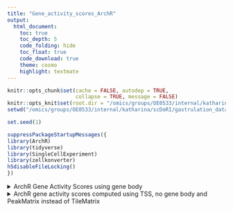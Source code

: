 ```yaml
---
title: "Gene_activity_scores_ArchR"
output: 
  html_document:
    toc: true
    toc_depth: 5
    code_folding: hide
    toc_float: true
    code_download: true
    theme: cosmo
    highlight: textmate
---
```


```r
knitr::opts_chunk$set(cache = FALSE, autodep = TRUE, 
                      collapse = TRUE, message = FALSE)
knitr::opts_knit$set(root.dir = "/omics/groups/OE0533/internal/katharina/scDoRI/gastrulation_data/")
setwd("/omics/groups/OE0533/internal/katharina/scDoRI/gastrulation_data/")

set.seed(1)
```

```r
suppressPackageStartupMessages({
library(ArchR)
library(tidyverse)
library(SingleCellExperiment)
library(zellkonverter)
h5disableFileLocking()
})
```


<details>
<summary>ArchR Gene Activity Scores using gene body</summary>

```#{r}
#saveArchRProject(proj, "12_Copy2/")

proj <- loadArchRProject("12_Copy2/")

proj <- addKathiGeneScoreMatrix(
  proj,
  genes = getGenes(proj),
  peaks = getPeakSet(proj),
  geneModel = "exp(-abs(x)/5000) + exp(-1)",
  matrixName = "GeneScoreMatrix",
  extendUpstream = c(1000, 100000),
  extendDownstream = c(1000, 100000),
  #geneUpstream = 5000, #New Param
  #geneDownstream = 0, #New Param
  useGeneBoundaries = TRUE,
  useTSS = FALSE, #New Param
  extendTSS = FALSE,
  tileSize = 500,
  ceiling = 4,
  geneScaleFactor = 5, #New Param
  scaleTo = 10000,
  excludeChr = c("chrY", "chrM"),
  blacklist = getBlacklist(proj),
  threads = 1,
  parallelParam = NULL,
  subThreading = TRUE,
  force = TRUE,
  logFile = createLogFile(".addKathiGeneScoreMat"))


scores <- getMatrixFromProject(proj, useMatrix = "GeneScoreMatrix")

scores_mat <- assays(scores)[[1]]
#rownames(scores_mat) <- rowData(scores)$name


sce <- SingleCellExperiment(list(scores=scores_mat),
                          rowData = as.data.frame(rowData(scores)),
                          colData = as.data.frame(colnames(scores_mat)))

writeH5AD(sce, "/omics/groups/OE0533/internal/katharina/scDoRI/gastrulation_data/jupyter_notebooks/p2g_gene_activity_scores/archr_scores_gene_body_peak_based", X_name = "scores")

```
</details>

<details>
<summary>ArchR Gene Activity Scores using TSS, no gene body</summary>


```#{r}
#saveArchRProject(proj, "12_Copy1/")

proj <- loadArchRProject("12_")

proj <- addGeneScoreMatrix(
  proj,
  genes = getGenes(proj),
  geneModel = "exp(-abs(x)/5000)",
  matrixName = "GeneScoreMatrix",
  extendUpstream = c(1000, 100000),
  extendDownstream = c(1000, 100000),
  #geneUpstream = 5000, #New Param
  #geneDownstream = 0, #New Param
  useGeneBoundaries = TRUE,
  useTSS = TRUE, #New Param
  extendTSS = FALSE,
  tileSize = 500,
  ceiling = 4,
  geneScaleFactor = 5, #New Param
  scaleTo = 10000,
  excludeChr = c("chrY", "chrM"),
  blacklist = getBlacklist(proj),
  threads = 1,
  parallelParam = NULL,
  subThreading = TRUE,
  force = TRUE,
  logFile = createLogFile(".addGeneScoreMatrix"))


scores <- getMatrixFromProject(proj, useMatrix = "GeneScoreMatrix")

scores_mat <- assays(scores)[[1]]
#rownames(scores_mat) <- rowData(scores)$name


sce <- SingleCellExperiment(list(scores=scores_mat),
                          rowData = as.data.frame(rowData(scores)),
                          colData = as.data.frame(colnames(scores_mat)))

writeH5AD(sce, "/omics/groups/OE0533/internal/katharina/scDoRI/gastrulation_data/jupyter_notebooks/p2g_gene_activity_scores/archr_scores_tss", X_name = "scores")

```
</details>


<details>
<summary>ArchR gene activity scores computed using TSS, no gene body and PeakMatrix instead of TileMatrix</summary>

```r
proj <- loadArchRProject("12_Copy/")

# proj <- addKathiGeneScoreMatrix(
#   proj, 
#   genes = getGenes(proj),
#   peaks = getPeakSet(proj),
#   geneModel = "exp(-abs(x)/5000)",
#   matrixName = "GeneScoreMatrix",
#   extendUpstream = c(1000, 100000),
#   extendDownstream = c(1000, 100000),
#   #geneUpstream = 5000, #New Param
#   #geneDownstream = 0, #New Param
#   useGeneBoundaries = TRUE,
#   useTSS = TRUE, #New Param
#   extendTSS = FALSE,
#   tileSize = 500,
#   ceiling = 4,
#   geneScaleFactor = 5, #New Param
#   scaleTo = 10000,
#   excludeChr = c("chrY", "chrM"),
#   blacklist = getBlacklist(proj),
#   threads = 1,
#   parallelParam = NULL,
#   subThreading = TRUE,
#   force = TRUE,
#   logFile = createLogFile(".addKathiGeneScoreMat"))

# scores <- getMatrixFromProject(proj, useMatrix = "GeneScoreMatrix")
# 
# scores_mat <- assays(scores)[[1]]
# rownames(scores_mat) <- rowData(scores)$name
# 
# 
# sce <- SingleCellExperiment(list(scores=scores_mat),
#                           rowData = as.data.frame(rownames(scores_mat)),
#                           colData = as.data.frame(colnames(scores_mat)))
# 
# writeH5AD(sce, "/omics/groups/OE0533/internal/katharina/scDoRI/gastrulation_data/jupyter_notebooks/p2g_gene_activity_scores/archr_scores_peak_based", X_name = "scores")
```


<details>

```r
marker_genes <- c("Lamb1",  "Sparc", "Elf5", "Ascl2", "Tfap2c", "Ttr",
                  "Apoa2", "Apoe", "Cystm1", "Emb", "Spink1",  "Krt19",
                  "Dkk1", "Grhl3", "Trp63", "Grhl2",  "Pax6", "Pax2",
                  "En1", "Foxd3", "Tfap2a", "Pax3", "Sox9",
                  "Six3", "Hesx1", "Irx3", "Sox2", "Hoxb9", "Cdx4", 
                  "Hes3", "Hba-a2", "Hba-a1",  "Hbb-bh1", "Gata1", "Cited4",
                   "Cdh5", "Pecam1", "Anxa5", "Etv2", "Igf2",
                  "Krt8", "Krt18", "Pmp22", "Ahnak", "Bmp4", "Tbx4", "Hoxa11", 
                  "Hoxa10", "Tnnt2", "Myl4",  "Myl7", "Acta2", 
                  "Smarcd3", "Tcf21", "Tbx6", "Dll1", "Aldh1a2", "Tcf15", 
                  "Meox1", "Tbx1", "Gbx2", "Cdx1", "Hoxb1", "Hes7", "Osr1", 
                  "Mesp2", "Lefty2", "Mesp1", "Cer1",  "Chrd", "T", 
                  "Foxa2", "Pax7", "Fgf8", "Lhx1", "Gsc", "Mixl1", "Otx2", "Hhex",
                   "Ifitm3", "Nkx1-2", "Eomes", "Nanog", "Utf1", 
                  "Epcam", "Pou5f1")
```


```#{r}
marker_genes <- c("Hes3", "Hba-a2", "Hba-a1",  "Hbb-bh1", "Gata1")

addImputeWeights(proj, reducedDims = "atac_LSI_100000")

p <- plotEmbedding(
    ArchRProj = proj, 
    colorBy = "GeneScoreMatrix", 
    name = marker_genes, 
    embedding = "UMAP",
    quantCut = c(0.01, 0.95),
    imputeWeights = getImputeWeights(proj)
)


plots <- lapply(p, function(x){
    x + guides(color = FALSE, fill = FALSE) + 
    theme_ArchR(baseSize = 6.5) +
    theme(plot.margin = unit(c(0, 0, 0, 0), "cm")) +
    theme(
        axis.text.x=element_blank(), 
        axis.ticks.x=element_blank(), 
        axis.text.y=element_blank(), 
        axis.ticks.y=element_blank()
    )
})

do.call(cowplot::plot_grid, c(list(ncol = 3),plots))
```


```r
proj <- loadArchRProject("12_Copy/")

i = 1
ArrowFiles =  getArrowFiles(proj)
genes = getGenes(proj)
peaks = getPeakSet(proj)
geneModel = "exp(-abs(x)/5000)"
matrixName = "GeneScoreMatrix"
extendUpstream = c(1000, 100000)
extendDownstream = c(1000, 100000)
geneUpstream = 5000 #New Param
geneDownstream = 0 #New Param
useGeneBoundaries = TRUE
useTSS = TRUE #New Param
extendTSS = FALSE
tileSize = 500
ceiling = 4
geneScaleFactor = 5 #New Param
scaleTo = 10000
excludeChr = c("chrY","chrM")
blacklist = getBlacklist(proj)
cellNames = NULL
allCells = NULL
force = FALSE
tmpFile = NULL
subThreads = 1
tstart = NULL
logFile = NULL
```




```r
# addGeneScoreMatrix <- function(
#   input = NULL,
#   genes = getGenes(input),
#   geneModel = "exp(-abs(x)/5000) + exp(-1)",
#   matrixName = "GeneScoreMatrix",
#   extendUpstream = c(1000, 100000),
#   extendDownstream = c(1000, 100000),
#   geneUpstream = 5000, #New Param
#   geneDownstream = 0, #New Param
#   useGeneBoundaries = TRUE,
#   useTSS = FALSE, #New Param
#   extendTSS = FALSE,
#   tileSize = 500,
#   ceiling = 4,
#   geneScaleFactor = 5, #New Param
#   scaleTo = 10000,
#   excludeChr = c("chrY", "chrM"),
#   blacklist = getBlacklist(input),
#   threads = getArchRThreads(),
#   parallelParam = NULL,
#   subThreading = TRUE,
#   force = FALSE,
#   logFile = createLogFile("addGeneScoreMatrix")
#   ){

```

```#{r}


  .validInput(input = input, name = "input", valid = c("ArchRProj", "character"))
  .validInput(input = genes, name = "genes", valid = c("GRanges"))
  .validInput(input = geneModel, name = "geneModel", valid = c("character"))
  .validInput(input = matrixName, name = "matrixName", valid = c("character"))
  .validInput(input = extendUpstream, name = "extendUpstream", valid = c("integer"))
  .validInput(input = extendDownstream, name = "extendDownstream", valid = c("integer"))
  .validInput(input = tileSize, name = "tileSize", valid = c("integer"))
  .validInput(input = ceiling, name = "ceiling", valid = c("integer"))
  .validInput(input = useGeneBoundaries, name = "useGeneBoundaries", valid = c("boolean"))
  .validInput(input = scaleTo, name = "scaleTo", valid = c("numeric"))
  .validInput(input = excludeChr, name = "excludeChr", valid = c("character", "null"))
  .validInput(input = blacklist, name = "blacklist", valid = c("GRanges", "null"))
  .validInput(input = threads, name = "threads", valid = c("integer"))
  .validInput(input = parallelParam, name = "parallelParam", valid = c("parallelparam", "null"))
  .validInput(input = force, name = "force", valid = c("boolean"))
  .validInput(input = logFile, name = "logFile", valid = c("character"))

```




















# Original + plots



```r
proj <- loadArchRProject("12_Copy/")

i = 1
ArrowFiles =  getArrowFiles(proj)
genes = getGenes(proj)
peaks = getPeakSet(proj)
geneModel = "exp(-abs(x)/5000)"
matrixName = "GeneScoreMatrix"
extendUpstream = c(1000, 100000)
extendDownstream = c(1000, 100000)
geneUpstream = 5000 #New Param
geneDownstream = 0 #New Param
useGeneBoundaries = TRUE
useTSS = TRUE #New Param
extendTSS = FALSE
tileSize = 500
ceiling = 4
geneScaleFactor = 5 #New Param
scaleTo = 10000
excludeChr = c("chrY","chrM")
blacklist = getBlacklist(proj)
cellNames = NULL
allCells = NULL
force = FALSE
tmpFile = NULL
subThreads = 1
tstart = NULL
logFile = NULL
```

```r
input = proj
logFile = createLogFile("addGeneScoreMatrix")
matrixName <- ArchR:::.isProtectedArray(matrixName, exclude = "GeneScoreMatrix")

if(inherits(input, "ArchRProject")){
  ArrowFiles <- getArrowFiles(input)
  allCells <- rownames(getCellColData(input))
  outDir <- getOutputDirectory(input)
}else if(inherits(input, "character")){
  outDir <- ""
  ArrowFiles <- input
  allCells <- NULL
}else{
  stop("Error Unrecognized Input!")
}
if(!all(file.exists(ArrowFiles))){
  stop("Error Input Arrow Files do not all exist!")
}

if(inherits(mcols(genes)$symbol, "list") | inherits(mcols(genes)$symbol, "SimpleList")){
  stop("Found a list in genes symbol! This is an incorrect format. Please correct your genes!")
}

#ArchR:::.startLogging(logFile = logFile)
#ArchR:::.logThis(mget(names(formals()),sys.frame(sys.nframe())), "addGeneScoreMatrix Input-Parameters", logFile = logFile)

#Valid GRanges
genes <- ArchR:::.validGRanges(genes)

# #Add args to list
# args <- mget(names(formals()),sys.frame(sys.nframe()))#as.list(match.call())
# args$ArrowFiles <- ArrowFiles
# args$allCells <- allCells
# args$X <- seq_along(ArrowFiles)
# args$FUN <- .addGeneScoreMat
# args$registryDir <- file.path(outDir, "GeneScoresRegistry")
# args$logFile <- logFile
# 
# if(subThreading){
#   h5disableFileLocking()
# }else{
#   args$threads <- length(inputFiles)
# }
# 
# #Remove Input from args
# args$input <- NULL
# 
# #Run With Parallel or lapply
# outList <- .batchlapply(args)
# 
# if(subThreading){
#   h5enableFileLocking()
# }
# 
# .endLogging(logFile = logFile)
# 
# if(inherits(input, "ArchRProject")){
# 
#   return(input)
# 
# }else{
# 
#   return(unlist(outList))
# 
# }



```



```#{r}
#proj <- loadArchRProject("12_Ricards_peaks_ChromVar/")
#saveArchRProject(proj, "12_Copy")
#proj <- loadArchRProject("12_Copy/")
input = proj
ArrowFiles <- getArrowFiles(proj)
geneModel = "exp(-abs(x)/5000)"
matrixName = "GeneScoreMatrix"
genes = getGenes(proj)
useTSS = TRUE
extendUpstream = c(1000, 100000)
extendDownstream = c(1000, 100000)
useTSS = TRUE
tileSize = 500
ceiling = 4
blacklist = getBlacklist(proj)
scaleTo = 10000
excludeChr = c("chrY","chrM")
geneScaleFactor = 5
cellNames = NULL
allCells = NULL
force = FALSE
tmpFile = NULL
subThreads = 1
tstart = NULL
logFile = NULL
useGeneBoundaries = TRUE

```




```#{r}
.addGeneScoreMat <- function(
  i = NULL,
  ArrowFiles = NULL,
  genes = NULL,
  geneModel = "exp(-abs(x)/5000) + exp(-1)",
  matrixName = "GeneScoreMatrix",
  extendUpstream = c(1000, 100000),
  extendDownstream = c(1000, 100000),
  geneUpstream = 5000, #New Param
  geneDownstream = 0, #New Param
  useGeneBoundaries = TRUE,
  useTSS = FALSE, #New Param
  extendTSS = TRUE,
  tileSize = 500,
  ceiling = 4,
  geneScaleFactor = 5, #New Param
  scaleTo = 10000,
  excludeChr = c("chrY","chrM"),
  blacklist = NULL,
  cellNames = NULL,
  allCells = NULL,
  force = FALSE,
  tmpFile = NULL,
  subThreads = 1,
  tstart = NULL,
  logFile = NULL
  ){

  .validInput(input = i, name = "i", valid = c("integer"))
  .validInput(input = ArrowFiles, name = "ArrowFiles", valid = c("character"))
  .validInput(input = genes, name = "genes", valid = c("GRanges"))
  .validInput(input = geneModel, name = "geneModel", valid = c("character"))
  .validInput(input = matrixName, name = "matrixName", valid = c("character"))
  .validInput(input = extendUpstream, name = "extendUpstream", valid = c("integer"))
  .validInput(input = extendDownstream, name = "extendDownstream", valid = c("integer"))
  .validInput(input = tileSize, name = "tileSize", valid = c("integer"))
  .validInput(input = ceiling, name = "ceiling", valid = c("integer"))
  .validInput(input = useGeneBoundaries, name = "useGeneBoundaries", valid = c("boolean"))
  .validInput(input = scaleTo, name = "scaleTo", valid = c("numeric"))
  .validInput(input = excludeChr, name = "excludeChr", valid = c("character", "null"))
  .validInput(input = blacklist, name = "blacklist", valid = c("GRanges", "null"))
  .validInput(input = cellNames, name = "cellNames", valid = c("character", "null"))
  .validInput(input = allCells, name = "allCells", valid = c("character", "null"))
  .validInput(input = force, name = "force", valid = c("boolean"))
  .validInput(input = tmpFile, name = "tmpFile", valid = c("character", "null"))

  if(inherits(mcols(genes)$symbol, "list") | inherits(mcols(genes)$symbol, "SimpleList")){
    stop("Found a list in genes symbol! This is an incorrect format. Please correct your genes!")
  }
  
```


Compute for only one sample: 

```r
i = 1
ArrowFile <- ArrowFiles[i]
sampleName <- ArchR:::.sampleName(ArrowFile)

if(is.null(tmpFile)){
  tmpFile <- ArchR:::.tempfile(pattern = paste0("tmp-", ArchR:::.sampleName(ArrowFile)))
}

#Check
o <- h5closeAll()
#o <- ArchR:::.createArrowGroup(ArrowFile = ArrowFile, group = matrixName, force = force, logFile = logFile)

# remove any chromosomes which we do not want to inlcude (X and Y in this case)
geneRegions <- genes[BiocGenerics::which(seqnames(genes) %bcni% excludeChr)]
print(paste0("Before filtering out the X and Y Chromosome we have ", length(genes), " genes, afterwards we have ", length(geneRegions), "."))
geneRegions %>% head

# add information on chromsome names to the GRanges object
seqlevels(geneRegions) <- as.character(unique(seqnames(geneRegions)))
geneRegions <- geneRegions[!is.na(mcols(geneRegions)$symbol)]
print(paste0("After removing missing gene names, we are left with ", length(geneRegions), " genes"))

#Create Gene Regions Then Remove Strand Column
if(useTSS){
  ArchR:::.logMessage(paste0(sampleName, " .addGeneScoreMat useTSS = TRUE"))
  distMethod <- "GenePromoter"
  
  geneRegions$geneStart <- start(resize(geneRegions, 1, "start"))
  geneRegions$geneEnd <- start(resize(geneRegions, 1, "end"))
  # in the ranges column we want to have the gene start coordinates
  geneRegions <- resize(geneRegions, 1, "start")
  
  # this will be ignored for now, since we only want to use the TSS as 1bp size
  # if(extendTSS){
  #   geneRegions <- extendGR(gr = geneRegions, upstream = geneUpstream, downstream = geneDownstream)
  # }
  
  geneRegions$geneWeight <- geneScaleFactor
  
  
# This will be ignored for now, since we do not want to use gene bodies, but only TSS
}else{
  ArchR:::.logMessage(paste0(sampleName, " .addGeneScoreMat useTSS = FALSE"))
  distMethod <- "GeneBody"
  geneRegions$geneStart <- start(resize(geneRegions, 1, "start"))
  geneRegions$geneEnd <- start(resize(geneRegions, 1, "end"))
  geneRegions <- extendGR(gr = geneRegions, upstream = geneUpstream, downstream = geneDownstream)
  m <- 1 / width(geneRegions)
  geneRegions$geneWeight <- 1 + m * (geneScaleFactor - 1) / (max(m) - min(m))
}

#ArchR:::.logDiffTime(sprintf("Computing Gene Scores using distance relative to %s! ", distMethod), tstart, logFile = logFile)

#Add Gene Index For ArrowFile
geneRegions <- sort(sortSeqlevels(geneRegions), ignore.strand = TRUE)
#ArchR:::.logThis(geneRegions, paste0(sampleName, " .addGeneScoreMat geneRegions"), logFile = logFile)


# split geneRegions into a list of GRanges object, one for each chromosome 
#and add indices for each chromosome
geneRegions <- split(geneRegions, seqnames(geneRegions))
geneRegions <- lapply(geneRegions, function(x){
  mcols(x)$idx <- seq_along(x)
  return(x)
})

#Blacklist Split
if(!is.null(blacklist)){
  if(length(blacklist) > 0){
    # create a list of length of number of chromosomes
    # each element of the list contains the GRanges for the corresponding chromosome only
    blacklist <- split(blacklist, seqnames(blacklist))
  }
}

#Get all cell ids before constructing matrix
if(is.null(cellNames)){
  cellNames <- ArchR:::.availableCells(ArrowFile)
}

if(!is.null(allCells)){
  cellNames <- cellNames[cellNames %in% allCells]
}

tstart <- Sys.time()
```

The function `extendGR(gr, upstream, downstream)` from ArchR is handy whenever you want to extend genomic regions in a GRanges object.

```r

  #########################################################################################################
  #First we will write gene scores to a temporary path! rhdf5 delete doesnt actually delete the memory!
  #########################################################################################################
totalGS <- ArchR:::.safelapply(seq_along(geneRegions), function(z){ # we loop over the z chromosomes here
  # geneRegions is a list with one Granges object for each chromosome

  totalGSz <- tryCatch({

    ArchR:::.logDiffTime(sprintf("Creating Temp GeneScoreMatrix for %s, Chr (%s of %s)!", sampleName, z, length(geneRegions)), 
      tstart, verbose = FALSE, logFile = logFile)

    #Get Gene Starts
    # extract Granges for chromosome z
    geneRegionz <- geneRegions[[z]]
    # order the entire GRanges object according to index 
    geneRegionz <- geneRegionz[order(geneRegionz$idx)]
    # get the chromosome information for this gene Region
    chrz <- paste0(unique(seqnames(geneRegionz)))

    #Read in Fragments
    # we get a IRanges object that contains the start/end coordinate, width and 
    # the metadata column containing the sample and barcode for that sample
    frag <- ArchR:::.getFragsFromArrow(ArrowFile, chr = chrz, out = "IRanges", cellNames = cellNames)
    print("Lets have a look at the fragments:")
    frag %>% head
    
    print("Lets have a look at the fragment sizes:")
    hist(width(frag), breaks = 200, main = paste0("Fragment size/width on ",chrz) ,
                                           xlab = "Fragment size")
    # we truncate the start to the start of a 500bp tile
    fragSt <- trunc(start(frag)/tileSize) * tileSize
    # the end will be the same coordinate if it lies wihtin the same 500bp tile
    # the end will be the start coordinate of the next tile if the fragment ends in the next tile.
    fragEd <- trunc(end(frag)/tileSize) * tileSize
    # create a Rle vector which contains the number of times each cell appears in the frag IRanges object
    fragBC <- rep(S4Vectors::match(mcols(frag)$RG, cellNames), 2)
    rm(frag)
    gc()
    
    print(paste0("There are length ", length(fragSt), " start coordinates, but only ", length(unique(fragSt)), " unique inserts, meaining a lot of inserts are found in one and the same tiles." ))
    print(paste0("There are length ", length(fragEd), " start coordinates, but only ", length(unique(fragEd)), " unique inserts, meaining a lot of inserts are found in one and the same tiles." ))
    print(paste0("Out of all inserts, ", length(unique(c(fragSt,fragEd))), " are unique"))
    #Unique Inserts, sorted by coordinates
    uniqIns <- sort(unique(c(fragSt,fragEd)))
    
    # these new insertion coordinates correspond to start/end of a tile where an insertion was found
    #Construct tile by cell mat!
    # i, j and x should have the same dimensions, creating the 3 columns, row, col and value x
    matGS <- Matrix::sparseMatrix(
        i = match(c(fragSt, fragEd), uniqIns),
        j = as.vector(fragBC),
        # each entry is one, meaning that an insertion was found in this tile
        x = rep(1,  2*length(fragSt)),
        dims = c(length(uniqIns), length(cellNames))
      )  
    
    print(ggplot() + geom_bar(aes(x = matGS@x)) +
      scale_y_log10() +
      labs(title = "Number of insertions per tile before applying ceiling = 4",
           x = "number of insertion", y = "log10(count)"))
    
    
    if(!is.null(ceiling)){
      matGS@x[matGS@x > ceiling] <- ceiling # restrict the number of counts per tile to the value stored in celing (4)
    }
    
    print(ggplot() + geom_bar(aes(x = matGS@x)) +
      scale_y_log10() +
      labs(title = "Number of insertions per tile after applying ceiling = 4",
           x = "number of insertion", y = "log10(count)"))

    #Unique Tiles
    # create IRanges object for all tiles which have an insertion
    uniqueTiles <- IRanges(start = uniqIns, width = tileSize)
    
    #Clean Memory
    rm(uniqIns, fragSt, fragEd, fragBC)
    gc() 

    #Time to Overlap Gene Windows
    
    
    #### maybe for later
    if(useGeneBoundaries){

      geneStartz <- start(resize(geneRegionz, 1, "start"))
      geneEndz <- start(resize(geneRegionz, 1, "end"))

      pminGene <- pmin(geneStartz, geneEndz)
      pmaxGene <- pmax(geneStartz, geneEndz)

      idxMinus <- BiocGenerics::which(strand(geneRegionz) != "-")
  
      pReverse <- rep(max(extendDownstream), length(pminGene))
      pReverse[idxMinus] <- rep(max(extendUpstream), length(idxMinus))

      pReverseMin <- rep(min(extendDownstream), length(pminGene))
      pReverseMin[idxMinus] <- rep(min(extendUpstream), length(idxMinus))

      pForward <- rep(max(extendUpstream), length(pminGene))
      pForward[idxMinus] <- rep(max(extendDownstream), length(idxMinus))      

      pForwardMin <- rep(min(extendUpstream), length(pminGene))
      pForwardMin[idxMinus] <- rep(min(extendDownstream), length(idxMinus))      

      ################################################################
      #We will test when genes pass by another gene promoter
      ################################################################

      #Start of Range is based on the max observed gene ranged <- direction
      s <- pmax(
        c(1, pmaxGene[-length(pmaxGene)] + tileSize), 
        pminGene - pReverse
      )
      s <- pmin(pminGene - pReverseMin, s)

      #End of Range is based on the max observed gene ranged -> direction
      e <- pmin(
          c(pminGene[-1] - tileSize, pmaxGene[length(pmaxGene)] + pForward[length(pmaxGene)]), 
          pmaxGene + pForward
        )
      e <- pmax(pmaxGene + pForwardMin, e)

      extendedGeneRegion <- IRanges(start = s, end = e)

      idx1 <- which(pminGene - pReverseMin < start(extendedGeneRegion))
      if(length(idx1) > 0){
        stop("Error in gene boundaries minError")
      }

      idx2 <- which(pmaxGene + pForwardMin > end(
        extendedGeneRegion))
      if(length(idx2) > 0){
        stop("Error in gene boundaries maxError")
      }
     
     rm(s, e, pReverse, pReverseMin, pForward, pForwardMin, geneStartz, geneEndz, pminGene, pmaxGene)
     
     
     ###### interesting for me
    }else{ 
      
      # first we extend the gene region -> IRanges object, which contains start 
      # and end of the 200,000 bp gene regions/windows (+/- 100,000 from TSS) 
      extendedGeneRegion <- ranges(suppressWarnings(extendGR(geneRegionz, upstream = max(extendUpstream), downstream = max(extendDownstream))))

    }
    
    # Here I would like to use peaks which overlap instead of tiles
    # each row of tmp contains index of GeneRegion and the index of Tiles with 
    # which it overlaps
    tmp <- suppressWarnings(findOverlaps(extendedGeneRegion, uniqueTiles))
    tmp %>% head
    
    print(paste0("In total there are ", subjectLength(tmp), " tiles overlapping with genes found on this chromosome"))
    print(paste0("The total number of tiles found on this chromosome is ", length(uniqueTiles)))
    print(tmp %>% as.data.frame() %>% 
           group_by(queryHits) %>% # gene region
           summarize(n = n()) %>% # get number of peaks overlapping with a gene region
           ggplot() + geom_bar(aes(x = n)) +
           labs(title = "number of tiles per gene region of size +/- 100kb from TSS",
               x = "number of tiles"))
    
    print(tmp %>% as.data.frame() %>% 
           group_by(queryHits) %>% # gene region
           summarize(n = n()) %>% # get number of peaks overlapping with a gene region
           ggplot() + geom_bar(aes(x = n)) +
           labs(title = "number of tiles per gene region of size +/- 100kb from TSS",
               x = "number of tiles", y = "log10(counts)") + 
            scale_y_log10())
    
    # by extracting the indices of genes and tiles which overlap and computing 
    # the distances between them we get for each match the distance between gene and tile
    x <- distance(ranges(geneRegionz)[queryHits(tmp)], uniqueTiles[subjectHits(tmp)])
    
    print(ggplot() + geom_histogram(aes(x = x), bins = 500) + 
      labs(title = "Distribution of absolute distances between genes and tiles within a gene region",
           x = "distance"))
    

    #Determine Sign for Distance relative to strand (Directionality determined based on dist from gene start)
    # negative distance meaning  upstrea, positive distance downstream of gene
    
    # get Minus strand coordinates
    isMinus <- BiocGenerics::which(strand(geneRegionz) == "-")
    # subtract the gene start coordinate from the tile start coordinate -> relative distances
    signDist <- sign(start(uniqueTiles)[subjectHits(tmp)] - 
                       start(resize(geneRegionz,1,"start"))[queryHits(tmp)])
    # convert the direction of distance for all distances corresponding to the negative strand
    signDist[isMinus] <- signDist[isMinus] * -1

    #Correct the orientation for the distance!
    # x contains absolute distances, but we want to give direction to distances
    x <- x * signDist
    print(ggplot() + geom_histogram(aes(x = x), bins = 500) + 
      labs(title = "Distribution of relative distances between genes and tiles within a gene region",
           x = "relative distance to TSS"))
    
    #Evaluate  Input Model -> compute distance weights
    x <- eval(parse(text=geneModel))
    print(ggplot() + geom_histogram(aes(x = x), bins = 500) + 
      labs(title = "Distribution of distance weights",
           x = "distance weight"))
    print(ggplot() + geom_histogram(aes(x = x), bins = 500) + 
      labs(title = "Distribution of distance weights",
           x = "distance weight", y = "log10(count))"))
    
    print("Real distances: ")
    x %>% head

    #Get Gene Weights Related to Gene Width, in our case simply multiply 
    # everything by 5, because we do not use the size of the gene
    x <- x * mcols(geneRegionz)$geneWeight[queryHits(tmp)]
    
    print("Distances scaled by gene weight, which is constant in our case: ")
    x %>% head

    #Remove Blacklisted Tiles!
    if(!is.null(blacklist)){
      if(length(blacklist) > 0){
        blacklistz <- blacklist[[chrz]]
        if(is.null(blacklistz) | length(blacklistz) > 0){
          tilesBlacklist <- 1 * (!overlapsAny(uniqueTiles, ranges(blacklistz)))
          if(sum(tilesBlacklist == 0) > 0){
            x <- x * tilesBlacklist[subjectHits(tmp)] #Multiply Such That All Blacklisted Tiles weight is now 0!
          }
        }
      }
    }

    #Creating Sparse Matrix
    tmp <- Matrix::sparseMatrix(
      i = queryHits(tmp), 
      j = subjectHits(tmp), 
      x = x, 
      dims = c(length(geneRegionz), nrow(matGS))
    )

    #Calculate Gene Scores
    matGS <- tmp %*% matGS
    colnames(matGS) <- cellNames

    totalGSz <- Matrix::colSums(matGS)
    print(paste0("For chromosome ", chrz, " there are ", length(totalGSz), " cells, meaning that there will be as many total gene activity scores."))
    print(ggplot() + geom_histogram(aes(x = totalGSz), bins = 500) +
      labs(title = "Total Gene activity in each cell", x = "total gene activity"))

    #Save tmp file
    .safeSaveRDS(matGS, file = paste0(tmpFile, "-", chrz, ".rds"), compress = FALSE)

    #Clean Memory
    rm(isMinus, signDist, extendedGeneRegion, uniqueTiles)
    rm(matGS, tmp)
    gc()

    totalGSz
 
  }, error = function(e){

    errorList <- list(
      ArrowFile = ArrowFile,
      geneRegions = geneRegions,
      blacklist = blacklist,
      chr = chrz,
      totalGSz = if(exists("totalGSz", inherits = FALSE)) totalGSz else "totalGSz",
      matGS = if(exists("matGS", inherits = FALSE)) matGS else "matGS"
    )

   # ArchR:::.logError(e, fn = "ArchR:::.addGeneScoreMat TmpGS", info = sampleName, errorList = errorList, logFile = logFile)

  })

  totalGSz

})#, threads = subThreads) %>% Reduce("+", .)

```

```#{r}
#########################################################################################################
#Organize info for ArchR Arrow
#########################################################################################################
featureDF <- Reduce("c",geneRegions) %>% 
  {data.frame(
    row.names=NULL,
    seqnames=as.character(seqnames(.)),
    start=mcols(.)$geneStart,
    end=mcols(.)$geneEnd,
    strand=as.integer(strand(.)),
    name=mcols(.)$symbol,
    idx=mcols(.)$idx,
    stringsAsFactors=FALSE)}
.logThis(featureDF, paste0(sampleName, " .addGeneScoreMat FeatureDF"), logFile = logFile)

dfParams <- data.frame(
    extendUpstream = extendUpstream,
    extendDownstream = extendDownstream,
    geneUpstream = extendUpstream,
    geneDownstream = extendDownstream,
    scaleTo = scaleTo,
    tileSize = tileSize,
    ceiling = ceiling,
    geneModel = geneModel,
    stringsAsFactors=FALSE
  )

######################################
# Initialize SP Mat Group
######################################
o <- .initializeMat(
  ArrowFile = ArrowFile,
  Group = matrixName,
  Class = "double",
  Units = "NormCounts",
  cellNames = cellNames,
  params = dfParams,
  featureDF = featureDF,
  force = TRUE
)

#Clean Memory
rm(dfParams, featureDF, genes)
gc()

#Normalize and add to Arrow File!
for(z in seq_along(geneRegions)){

  o <- tryCatch({

    #Get Chromosome
    chrz <- paste0(unique(seqnames(geneRegions[[z]])))

    .logDiffTime(sprintf("Adding GeneScoreMatrix to %s for Chr (%s of %s)!", sampleName, z, length(geneRegions)), 
      tstart, verbose = FALSE, logFile = logFile)

    #Re-Create Matrix for that chromosome!
    matGS <- readRDS(paste0(tmpFile, "-", chrz, ".rds"))
    file.remove(paste0(tmpFile, "-", chrz, ".rds"))

    #Normalize
    matGS@x <- as.numeric(scaleTo * matGS@x/rep.int(totalGS, Matrix::diff(matGS@p)))

    #Round to Reduce Digits After Final Normalization
    matGS@x <- round(matGS@x, 3)
    matGS <- Matrix::drop0(matGS)

    #Write sparseMatrix to Arrow File!
    o <- .addMatToArrow(
      mat = matGS, 
      ArrowFile = ArrowFile, 
      Group = paste0(matrixName, "/", chrz), 
      binarize = FALSE,
      addColSums = TRUE,
      addRowSums = TRUE,
      addRowVarsLog2 = TRUE #add for integration analyses
    )

    #Clean Memory
    rm(matGS)

    if(z %% 3 == 0 | z == length(geneRegions)){
      gc()
    }

  }, error = function(e){

    errorList <- list(
      ArrowFile = ArrowFile,
      geneRegions = geneRegions,
      blacklist = blacklist,
      chr = chrz,
      mat = if(exists("mat", inherits = FALSE)) mat else "mat"
    )

    .logError(e, fn = ".addGeneScoreMat AddToArrow", info = sampleName, errorList = errorList, logFile = logFile)

  })

}

return(ArrowFile)

}
```


```r
i = 1
ArrowFiles =  getArrowFiles(proj)
genes = getGenes(proj)
peaks = getPeakSet(proj)
geneModel = "exp(-abs(x)/5000)"
matrixName = "GeneScoreMatrix"
extendUpstream = c(1000, 100000)
extendDownstream = c(1000, 100000)
geneUpstream = 5000 #New Param
geneDownstream = 0 #New Param
useGeneBoundaries = TRUE
useTSS = FALSE #New Param
extendTSS = FALSE
tileSize = 500
ceiling = 4
geneScaleFactor = 5 #New Param
scaleTo = 10000
excludeChr = c("chrY","chrM")
blacklist = getBlacklist(proj)
cellNames = NULL
allCells = NULL
force = FALSE
tmpFile = NULL
subThreads = 1
tstart = NULL
logFile = NULL
```

# Adapt using Peaks

```r
input = proj
logFile = createLogFile("addGeneScoreMatrix")
matrixName <- ArchR:::.isProtectedArray(matrixName, exclude = "GeneScoreMatrix")

if(inherits(input, "ArchRProject")){
  ArrowFiles <- getArrowFiles(input)
  allCells <- rownames(getCellColData(input))
  outDir <- getOutputDirectory(input)
}else if(inherits(input, "character")){
  outDir <- ""
  ArrowFiles <- input
  allCells <- NULL
}else{
  stop("Error Unrecognized Input!")
}
if(!all(file.exists(ArrowFiles))){
  stop("Error Input Arrow Files do not all exist!")
}

if(inherits(mcols(genes)$symbol, "list") | inherits(mcols(genes)$symbol, "SimpleList")){
  stop("Found a list in genes symbol! This is an incorrect format. Please correct your genes!")
}

#ArchR:::.startLogging(logFile = logFile)
#ArchR:::.logThis(mget(names(formals()),sys.frame(sys.nframe())), "addGeneScoreMatrix Input-Parameters", logFile = logFile)

#Valid GRanges
genes <- ArchR:::.validGRanges(genes)
peaks <- ArchR:::.validGRanges(peaks)
```


```r
i = 1
ArrowFile <- ArrowFiles[i]
sampleName <- ArchR:::.sampleName(ArrowFile)

if(is.null(tmpFile)){
  tmpFile <- ArchR:::.tempfile(pattern = paste0("tmp-", ArchR:::.sampleName(ArrowFile)))
}

#Check
o <- h5closeAll()
#o <- ArchR:::.createArrowGroup(ArrowFile = ArrowFile, group = matrixName, force = force, logFile = logFile)

# remove any chromosomes which we do not want to inlcude (X and Y in this case)
geneRegions <- genes[BiocGenerics::which(seqnames(genes) %bcni% excludeChr)]
peakRegions <- peaks[BiocGenerics::which(seqnames(peaks) %bcni% excludeChr)]
print(paste0("Before filtering out the X and Y Chromosome we have ", length(genes), " genes, afterwards we have ", length(geneRegions), "."))
geneRegions %>% head

# add information on chromsome names to the GRanges object
seqlevels(geneRegions) <- as.character(unique(seqnames(geneRegions)))
geneRegions <- geneRegions[!is.na(mcols(geneRegions)$symbol)]
print(paste0("After removing missing gene names, we are left with ", length(geneRegions), " genes"))
seqlevels(peakRegions) <- as.character(unique(seqnames(peakRegions)))

#Create Gene Regions Then Remove Strand Column
if(useTSS){
  ArchR:::.logMessage(paste0(sampleName, " .addGeneScoreMat useTSS = TRUE"))
  distMethod <- "GenePromoter"
  
  geneRegions$geneStart <- start(resize(geneRegions, 1, "start"))
  geneRegions$geneEnd <- start(resize(geneRegions, 1, "end"))
  # in the ranges column we want to have the gene start coordinates
  geneRegions <- resize(geneRegions, 1, "start")
  
  
  peakRegions$peakStart <- start(resize(peakRegions, 1, "start"))
  peakRegions$peakEnd <- end(resize(peakRegions, 1, "start"))
  
  # this will be ignored for now, since we only want to use the TSS as 1bp size
  # if(extendTSS){
  #   geneRegions <- extendGR(gr = geneRegions, upstream = geneUpstream, downstream = geneDownstream)
  # }
  
  geneRegions$geneWeight <- geneScaleFactor
  
  
# This will be ignored for now, since we do not want to use gene bodies, but only TSS
}else{
  ArchR:::.logMessage(paste0(sampleName, " .addGeneScoreMat useTSS = FALSE"))
  distMethod <- "GeneBody"
  geneRegions$geneStart <- start(resize(geneRegions, 1, "start"))
  geneRegions$geneEnd <- start(resize(geneRegions, 1, "end"))
  geneRegions <- extendGR(gr = geneRegions, upstream = geneUpstream, downstream = geneDownstream)
  m <- 1 / width(geneRegions)
  geneRegions$geneWeight <- 1 + m * (geneScaleFactor - 1) / (max(m) - min(m))
  
  peakRegions$peakStart <- start(resize(peakRegions, 1, "start"))
  peakRegions$peakEnd <- end(resize(peakRegions, 1, "start"))
}

#ArchR:::.logDiffTime(sprintf("Computing Gene Scores using distance relative to %s! ", distMethod), tstart, logFile = logFile)

#Add Gene Index For ArrowFile
geneRegions <- sort(sortSeqlevels(geneRegions), ignore.strand = TRUE)
peakRegions <- sort(sortSeqlevels(peakRegions), ignore.strand = TRUE)

#ArchR:::.logThis(geneRegions, paste0(sampleName, " .addGeneScoreMat geneRegions"), logFile = logFile)


# split geneRegions into a list of GRanges object, one for each chromosome 
#and add indices for each chromosome
geneRegions <- split(geneRegions, seqnames(geneRegions))
geneRegions <- lapply(geneRegions, function(x){
  mcols(x)$idx <- seq_along(x)
  return(x)
})

peakRegions <- split(peakRegions, seqnames(peakRegions))
peakRegions <- lapply(peakRegions, function(x){
  mcols(x)$idx <- seq_along(x)
  return(x)
})



# get peak names for the peak matrix
peak_df <- ArchR:::.getFeatureDF(ArrowFile, subGroup = "PeakMatrix")
peak_df <- peak_df %>% as.data.frame() %>%
  unite("rownames", seqnames, start, sep = ":", remove = FALSE) %>% 
  unite("rownames", rownames, end, sep = "-", remove = FALSE)


#Blacklist Split
if(!is.null(blacklist)){
  if(length(blacklist) > 0){
    # create a list of length of number of chromosomes
    # each element of the list contains the GRanges for the corresponding chromosome only
    blacklist <- split(blacklist, seqnames(blacklist))
  }
}

#Get all cell ids before constructing matrix
if(is.null(cellNames)){
  cellNames <- ArchR:::.availableCells(ArrowFile)
}

if(!is.null(allCells)){
  cellNames <- cellNames[cellNames %in% allCells]
}

tstart <- Sys.time()
```



```r

  #########################################################################################################
  #First we will write gene scores to a temporary path! rhdf5 delete doesnt actually delete the memory!
  #########################################################################################################
totalGS <- ArchR:::.safelapply(seq_along(geneRegions), function(z){ # we loop over the z chromosomes here
  # geneRegions is a list with one Granges object for each chromosome

  totalGSz <- tryCatch({

    ArchR:::.logDiffTime(sprintf("Creating Temp GeneScoreMatrix for %s, Chr (%s of %s)!", sampleName, z, length(geneRegions)), 
      tstart, verbose = FALSE, logFile = logFile)

    #Get Gene Starts
    # extract Granges for chromosome z
    geneRegionz <- geneRegions[[z]]
    # order the entire GRanges object according to index 
    geneRegionz <- geneRegionz[order(geneRegionz$idx)]
    # get the chromosome information for this gene Region
    chrz <- paste0(unique(seqnames(geneRegionz)))
    
    peakRegionz <- peakRegions[[z]]
    peakRegionz <- peakRegionz[order(peakRegionz$idx)]
    chrp <- paste0(unique(seqnames(peakRegionz)))
    stopifnot(chrz == chrp)
    
    # get peak matrix
    peak_mat <- ArchR:::.getMatFromArrow(ArrowFile, binarize = FALSE, cellNames = cellNames, useMatrix = "PeakMatrix")
    # set rownames for the peak matrix
    rownames(peak_mat) <- peak_df$rownames
    # get peak matrix for cellnames 
    subset_peak_mat <- peak_mat[rownames(peak_mat) %in% names(peakRegionz), ]
    #stopifnot(max(subset_peak_mat <= 4))
    
    
    mcols(peakRegionz)$middle <- start(peakRegionz) + width(peakRegionz)/2
    uniquePeaks <- sort(unique(peakRegionz$middle))
    
    rm(peak_mat)
    gc()
    
    
    #Clean Memory
    #rm(uniqIns, fragSt, fragEd, fragBC)
    gc() 

    #Time to Overlap Gene Windows
    
    
    #### maybe for later
    if(useGeneBoundaries){

      geneStartz <- start(resize(geneRegionz, 1, "start"))
      geneEndz <- start(resize(geneRegionz, 1, "end"))

      pminGene <- pmin(geneStartz, geneEndz)
      pmaxGene <- pmax(geneStartz, geneEndz)

      idxMinus <- BiocGenerics::which(strand(geneRegionz) != "-")
  
      pReverse <- rep(max(extendDownstream), length(pminGene))
      pReverse[idxMinus] <- rep(max(extendUpstream), length(idxMinus))

      pReverseMin <- rep(min(extendDownstream), length(pminGene))
      pReverseMin[idxMinus] <- rep(min(extendUpstream), length(idxMinus))

      pForward <- rep(max(extendUpstream), length(pminGene))
      pForward[idxMinus] <- rep(max(extendDownstream), length(idxMinus))      

      pForwardMin <- rep(min(extendUpstream), length(pminGene))
      pForwardMin[idxMinus] <- rep(min(extendDownstream), length(idxMinus))      

      ################################################################
      #We will test when genes pass by another gene promoter
      ################################################################

      #Start of Range is based on the max observed gene ranged <- direction
      s <- pmax(
        c(1, pmaxGene[-length(pmaxGene)] + tileSize), 
        pminGene - pReverse
      )
      s <- pmin(pminGene - pReverseMin, s)

      #End of Range is based on the max observed gene ranged -> direction
      e <- pmin(
          c(pminGene[-1] - tileSize, pmaxGene[length(pmaxGene)] + pForward[length(pmaxGene)]), 
          pmaxGene + pForward
        )
      e <- pmax(pmaxGene + pForwardMin, e)

      extendedGeneRegion <- IRanges(start = s, end = e)

      idx1 <- which(pminGene - pReverseMin < start(extendedGeneRegion))
      if(length(idx1) > 0){
        stop("Error in gene boundaries minError")
      }

      idx2 <- which(pmaxGene + pForwardMin > end(extendedGeneRegion))
      if(length(idx2) > 0){
        stop("Error in gene boundaries maxError")
      }
     
     rm(s, e, pReverse, pReverseMin, pForward, pForwardMin, geneStartz, geneEndz, pminGene, pmaxGene)
     
     
     ###### interesting for me
    }else{ 
      
      # first we extend the gene region -> IRanges object, which contains start 
      # and end of the 200,000 bp gene regions/windows (+/- 100,000 from TSS) 
      extendedGeneRegion <- ranges(suppressWarnings(extendGR(geneRegionz, upstream = max(extendUpstream), downstream = max(extendDownstream))))

    }
    
    # Here I would like to use peaks which overlap instead of tiles
    # each row of tmp contains index of GeneRegion and the index of Tiles with 
    # which it overlaps
    # convert peakRegionz to IRanges object as well
    tmp <- suppressWarnings(findOverlaps(extendedGeneRegion, ranges(peakRegionz)))
    
    print(paste0("In total there are ", 
                 subjectLength(tmp), " peaks overlapping with gene regions found on this chromosome"))
    print(paste0("The total number of peaks found on this chromosome is ", length(peakRegionz)))
    
    print(tmp %>% as.data.frame() %>% 
      group_by(queryHits) %>% # gene region
      summarize(n = n()) %>% # get number of peaks overlapping with a gene region
      ggplot() + geom_bar(aes(x = n)) +
      labs(title = "number of peaks per gene region of size +/- 100kb from TSS", x = "number of peaks"))
    
    # by extracting the indices of genes and tiles which overlap and computing 
    # the distances between them we get for each match the distance between gene and tile
    
    # we want to compute the distance to the peak middle
    peak_middle_region <- peakRegionz
    start(peak_middle_region) = start(peak_middle_region) + floor(width(peak_middle_region) / 2)
    
    x <- distance(ranges(geneRegionz)[queryHits(tmp)], 
                  ranges(resize(peakRegionz, width = 1))[subjectHits(tmp)])
    
    print(ggplot() + geom_histogram(aes(x = x), bins = 500) + 
      labs(title = "Distribution of absolute distances between genes and tiles within a gene region",
           x = "distance"))
    

    #Determine Sign for Distance relative to strand (Directionality determined based on dist from gene start)
    # negative distance meaning  upstrea, positive distance downstream of gene
    
    # get Minus strand coordinates
    isMinus <- BiocGenerics::which(strand(geneRegionz) == "-")
    # subtract the gene start coordinate from the tile start coordinate -> relative distances
    signDist <- sign(start(ranges(peakRegionz))[subjectHits(tmp)] - 
                       start(resize(geneRegionz,1,"start"))[queryHits(tmp)])
    # convert the direction of distance for all distances corresponding to the negative strand
    signDist[isMinus] <- signDist[isMinus] * -1

    #Correct the orientation for the distance!
    # x contains absolute distances, but we want to give direction to distances
    x <- x * signDist
    
    print(ggplot() + geom_histogram(aes(x = x), bins = 500) + 
      labs(title = "Distribution of relative distances between genes and tiles within a gene region",
           x = "relative distance to TSS"))
    
    #Evaluate  Input Model -> compute distance weights
    x <- eval(parse(text=geneModel))
    
    print(ggplot() + geom_histogram(aes(x = x), bins = 500) + 
      labs(title = "Distribution of distance weights",
           x = "distance weight"))
    print(ggplot() + geom_histogram(aes(x = x), bins = 500) + 
      labs(title = "Distribution of distance weights",
           x = "distance weight", y = "log10(count)") + scale_y_log10())
    
    print("distanc weights ")
    x %>% head

    #Get Gene Weights Related to Gene Width, in our case simply multiply 
    # everything by 5, because we do not use the size of the gene
    x <- x * mcols(geneRegionz)$geneWeight[queryHits(tmp)]
    
    print("Distance weights scaled by gene weight, which is constant in our case: ")
    x %>% head

    #Remove Blacklisted Tiles!
    if(!is.null(blacklist)){
      if(length(blacklist) > 0){
        blacklistz <- blacklist[[chrz]]
        if(is.null(blacklistz) | length(blacklistz) > 0){
          tilesBlacklist <- 1 * (!overlapsAny(ranges(peakRegionz), ranges(blacklistz)))
          if(sum(tilesBlacklist == 0) > 0){
            x <- x * tilesBlacklist[subjectHits(tmp)] #Multiply Such That All Blacklisted Tiles weight is now 0!
          }
        }
      }
    }
    

    #Creating Sparse Matrix
    # this is genes x peaks, with distance weights 
    tmp <- Matrix::sparseMatrix(
      i = queryHits(tmp), 
      j = subjectHits(tmp), 
      x = x, 
      dims = c(length(geneRegionz), nrow(subset_peak_mat))
    )

    # Number of peaks for each gene
    print(ggplot() + geom_histogram(aes(x = rowSums(tmp)), bins = 200) +
      labs(title = "Sum of distance weights for each gene",
           x = "total distance weights per gene")) #+ scale_y_log10()
    
    # Number of genes for each peak
    print(ggplot() + geom_histogram(aes(x = colSums(tmp)), bins = 200) +
      labs(title = "Sum of distance weights for each peak",
           x = "total distance weights per peak"))
    
    
    #Calculate Gene Scores
    matGS <- tmp %*% subset_peak_mat
    colnames(matGS) <- cellNames

    totalGSz <- Matrix::colSums(matGS)
    print(paste0("For chromosome ", chrz, " there are ", length(totalGSz), " cells, meaning that there will be as many total gene activity scores."))
    print(ggplot() + geom_histogram(aes(x = totalGSz), bins = 500) +
      labs(title = "Total Gene activity in each cell", x = "total gene activity"))

    #Save tmp file
    .safeSaveRDS(matGS, file = paste0(tmpFile, "-", chrz, ".rds"), compress = FALSE)

    #Clean Memory
    rm(isMinus, signDist, extendedGeneRegion, uniqueTiles)
    rm(matGS, tmp)
    gc()

    totalGSz
 
  }, error = function(e){

    errorList <- list(
      ArrowFile = ArrowFile,
      geneRegions = geneRegions,
      blacklist = blacklist,
      chr = chrz,
      totalGSz = if(exists("totalGSz", inherits = FALSE)) totalGSz else "totalGSz",
      matGS = if(exists("matGS", inherits = FALSE)) matGS else "matGS"
    )

   # ArchR:::.logError(e, fn = "ArchR:::.addGeneScoreMat TmpGS", info = sampleName, errorList = errorList, logFile = logFile)

  })

  totalGSz

})#, threads = subThreads) %>% Reduce("+", .)

```
